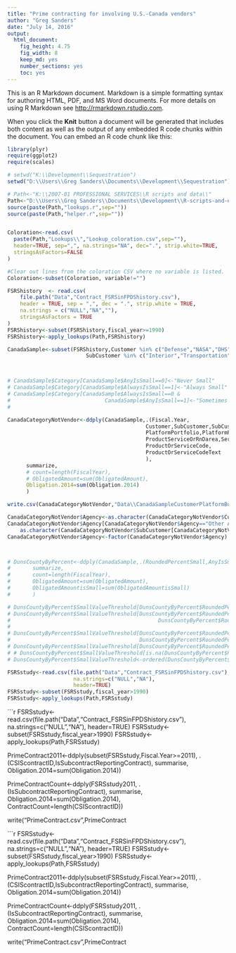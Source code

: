 ```yaml
---
title: "Prime contracting for involving U.S.-Canada vendors"
author: "Greg Sanders"
date: "July 14, 2016"
output: 
  html_document: 
    fig_height: 4.75
    fig_width: 8
    keep_md: yes
    number_sections: yes
    toc: yes
---
```


This is an R Markdown document. Markdown is a simple formatting syntax for authoring HTML, PDF, and MS Word documents. For more details on using R Markdown see <http://rmarkdown.rstudio.com>.

When you click the **Knit** button a document will be generated that includes both content as well as the output of any embedded R code chunks within the document. You can embed an R code chunk like this:

```r
library(plyr)
require(ggplot2)
require(scales)

# setwd("K:\\Development\\Sequestration")
setwd("D:\\Users\\Greg Sanders\\Documents\\Development\\Sequestration")

# Path<-"K:\\2007-01 PROFESSIONAL SERVICES\\R scripts and data\\"
Path<-"D:\\Users\\Greg Sanders\\Documents\\Development\\R-scripts-and-data\\"
source(paste(Path,"lookups.r",sep=""))
source(paste(Path,"helper.r",sep=""))


Coloration<-read.csv(
  paste(Path,"Lookups\\","Lookup_coloration.csv",sep=""),
  header=TRUE, sep=",", na.strings="NA", dec=".", strip.white=TRUE, 
  stringsAsFactors=FALSE
)

#Clear out lines from the coloration CSV where no variable is listed.
Coloration<-subset(Coloration, variable!="")
```




```r

FSRShistory  <- read.csv(
    file.path("Data","Contract_FSRSinFPDShistory.csv"),
    header = TRUE, sep = ",", dec = ".", strip.white = TRUE, 
    na.strings = c("NULL","NA",""),
    stringsAsFactors = TRUE
)
FSRShistory<-subset(FSRShistory,fiscal_year>=1990)
FSRShistory<-apply_lookups(Path,FSRShistory)

CanadaSample<-subset(FSRShistory,Customer %in% c("Defense","NASA","DHS","State and IAP") | 
                         SubCustomer %in% c("Interior","Transportation","Justice"))



# CanadaSample$Category[CanadaSample$AnyIsSmall==0]<-"Never Small"
# CanadaSample$Category[CanadaSample$AlwaysIsSmall==1]<-"Always Small"
# CanadaSample$Category[CanadaSample$AlwaysIsSmall==0 & 
#                              CanadaSample$AnyIsSmall==1]<-"Sometimes Small"
# 

CanadaCategoryNotVendor<-ddply(CanadaSample,.(Fiscal.Year,
                                            Customer,SubCustomer,SubCustomer.component,SubCustomer.sum,SubCustomer.detail,
                                            PlatformPortfolio,PlatformPortfolio.sum,
                                            ProductServiceOrRnDarea,ServicesCategory.sum,
                                            ProductOrServiceCode,
                                            ProductOrServiceCodeText
                                            ),
      summarize,
      # count=length(FiscalYear),
      # ObligatedAmount=sum(ObligatedAmount),
      Obligation.2014=sum(Obligation.2014)
      )

write.csv(CanadaCategoryNotVendor,"Data\\CanadaSampleCustomerPlatformBucket.csv")

CanadaCategoryNotVendor$Agency<-as.character(CanadaCategoryNotVendor$Customer)
CanadaCategoryNotVendor$Agency[CanadaCategoryNotVendor$Agency=="Other Agencies"]<-
    as.character(CanadaCategoryNotVendor$SubCustomer[CanadaCategoryNotVendor$Agency=="Other Agencies"])
CanadaCategoryNotVendor$Agency<-factor(CanadaCategoryNotVendor$Agency)



# DunsCountyByPercent<-ddply(CanadaSample,.(RoundedPercentSmall,AnyIsSmall,AlwaysIsSmall,Category),
#       summarize,
#       count=length(FiscalYear),
#       ObligatedAmount=sum(ObligatedAmount),
#       ObligatedAmountisSmall=sum(ObligatedAmountisSmall)
#       )

# DunsCountyByPercent$SmallValueThreshold[DunsCountyByPercent$RoundedPercentSmall>=0.25]<-">=25%"
# DunsCountyByPercent$SmallValueThreshold[DunsCountyByPercent$RoundedPercentSmall<0.25 &
#                                               DunsCountyByPercent$RoundedPercentSmall>=0.1]<-"[10%-25%)"
# 
# DunsCountyByPercent$SmallValueThreshold[DunsCountyByPercent$RoundedPercentSmall<0.1 &
#                                         DunsCountyByPercent$RoundedPercentSmall>=0.01]<-"[1%-10%)"
# DunsCountyByPercent$SmallValueThreshold[DunsCountyByPercent$RoundedPercentSmall<0.01 ]<-"<1%"
# # DunsCountyByPercent$SmallValueThreshold[is.na(DunsCountyByPercent$RoundedPercentSmall)]<-"NA"
# DunsCountyByPercent$SmallValueThreshold<-ordered(DunsCountyByPercent$SmallValueThreshold,levels=c("<1%","[1%-10%)","[10%-25%)",">=25%"))

```

```r
FSRSstudy<-read.csv(file.path("Data","Contract_FSRSinFPDShistory.csv"),
                     na.strings=c("NULL","NA"),
                     header=TRUE)
FSRSstudy<-subset(FSRSstudy,fiscal_year>1990)
FSRSstudy<-apply_lookups(Path,FSRSstudy)


```

```r
FSRSstudy<-read.csv(file.path("Data","Contract_FSRSinFPDShistory.csv"),
                     na.strings=c("NULL","NA"),
                     header=TRUE)
FSRSstudy<-subset(FSRSstudy,fiscal_year>1990)
FSRSstudy<-apply_lookups(Path,FSRSstudy)


PrimeContract2011<-ddply(subset(FSRSstudy,Fiscal.Year>=2011),
      .(CSIScontractID,IsSubcontractReportingContract),
      summarise,
      Obligation.2014=sum(Obligation.2014))

PrimeContractCount<-ddply(FSRSstudy2011,
      .(IsSubcontractReportingContract),
      summarise,
      Obligation.2014=sum(Obligation.2014),
      ContractCount=length(CSIScontractID))

write("PrimeContract.csv",PrimeContract




```r
FSRSstudy<-read.csv(file.path("Data","Contract_FSRSinFPDShistory.csv"),
                     na.strings=c("NULL","NA"),
                     header=TRUE)
FSRSstudy<-subset(FSRSstudy,fiscal_year>1990)
FSRSstudy<-apply_lookups(Path,FSRSstudy)


PrimeContract2011<-ddply(subset(FSRSstudy,Fiscal.Year>=2011),
      .(CSIScontractID,IsSubcontractReportingContract),
      summarise,
      Obligation.2014=sum(Obligation.2014))

PrimeContractCount<-ddply(FSRSstudy2011,
      .(IsSubcontractReportingContract),
      summarise,
      Obligation.2014=sum(Obligation.2014),
      ContractCount=length(CSIScontractID))

write("PrimeContract.csv",PrimeContract
